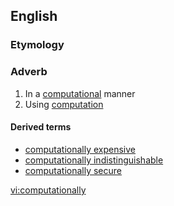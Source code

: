==English==

===Etymology===
{{suffix|computational|ly}}

===Adverb===
{{en-adv}}

# In a [[computational]] manner
# Using [[computation]]

====Derived terms====
*[[computationally expensive]]
*[[computationally indistinguishable]]
* [[computationally secure]]

[[vi:computationally]]